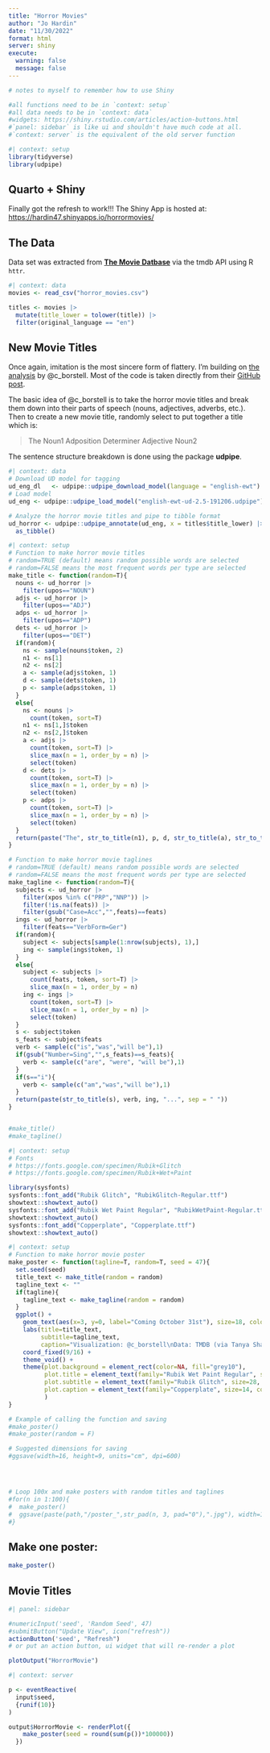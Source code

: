 ```yaml
---
title: "Horror Movies"
author: "Jo Hardin"
date: "11/30/2022"
format: html
server: shiny
execute:
  warning: false
  message: false
---
```


```r
# notes to myself to remember how to use Shiny

#all functions need to be in `context: setup`  
#all data needs to be in `context: data`  
#widgets: https://shiny.rstudio.com/articles/action-buttons.html  
#`panel: sidebar` is like ui and shouldn't have much code at all. 
#`context: server` is the equivalent of the old server function
```

```r
#| context: setup
library(tidyverse)
library(udpipe)
```

## Quarto + Shiny

Finally got the refresh to work!!!   The Shiny App is hosted at: <a href = "https://hardin47.shinyapps.io/horrormovies/" target = "_blank">https://hardin47.shinyapps.io/horrormovies/</a>

## The Data

Data set was extracted from **[The Movie Datbase](https://www.themoviedb.org)** via the tmdb API using R <code>httr</code>.


```r
#| context: data
movies <- read_csv("horror_movies.csv")

titles <- movies |> 
  mutate(title_lower = tolower(title)) |> 
  filter(original_language == "en")
```

## New Movie Titles   

Once again, imitation is the most sincere form of flattery.  I'm building on [the analysis](https://twitter.com/c_borstell/status/1587430369422462977) by @c_borstell.  Most of the code is taken directly from their [GitHub post](https://github.com/borstell/tidytuesday/tree/main/2022/2022-11-01).  

The basic idea of @c_borstell is to take the horror movie titles and break them down into their parts of speech (nouns, adjectives, adverbs, etc.).  Then to create a new movie title, randomly select to put together a title which is:

> The Noun1 Adposition Determiner Adjective Noun2

The sentence structure breakdown is done using the package **udpipe**.

```r
#| context: data
# Download UD model for tagging
ud_eng_dl   <- udpipe::udpipe_download_model(language = "english-ewt")
# Load model
ud_eng <- udpipe::udpipe_load_model("english-ewt-ud-2.5-191206.udpipe")

# Analyze the horror movie titles and pipe to tibble format
ud_horror <- udpipe::udpipe_annotate(ud_eng, x = titles$title_lower) |> 
  as_tibble()
```

```r
#| context: setup
# Function to make horror movie titles
# random=TRUE (default) means random possible words are selected
# random=FALSE means the most frequent words per type are selected
make_title <- function(random=T){
  nouns <- ud_horror |> 
    filter(upos=="NOUN")
  adjs <- ud_horror |> 
    filter(upos=="ADJ")
  adps <- ud_horror |> 
    filter(upos=="ADP")
  dets <- ud_horror |> 
    filter(upos=="DET")
  if(random){
    ns <- sample(nouns$token, 2)
    n1 <- ns[1]
    n2 <- ns[2]
    a <- sample(adjs$token, 1)
    d <- sample(dets$token, 1)
    p <- sample(adps$token, 1)
  }
  else{
    ns <- nouns |> 
      count(token, sort=T)
    n1 <- ns[1,]$token
    n2 <- ns[2,]$token
    a <- adjs |> 
      count(token, sort=T) |> 
      slice_max(n = 1, order_by = n) |> 
      select(token)
    d <- dets |> 
      count(token, sort=T) |> 
      slice_max(n = 1, order_by = n) |> 
      select(token)
    p <- adps |> 
      count(token, sort=T) |> 
      slice_max(n = 1, order_by = n) |> 
      select(token)
  }
  return(paste("The", str_to_title(n1), p, d, str_to_title(a), str_to_title(n2), sep = " "))
}

# Function to make horror movie taglines
# random=TRUE (default) means random possible words are selected
# random=FALSE means the most frequent words per type are selected
make_tagline <- function(random=T){
  subjects <- ud_horror |> 
    filter(xpos %in% c("PRP","NNP")) |> 
    filter(!is.na(feats)) |> 
    filter(gsub("Case=Acc","",feats)==feats)
  ings <- ud_horror |> 
    filter(feats=="VerbForm=Ger")
  if(random){
    subject <- subjects[sample(1:nrow(subjects), 1),]
    ing <- sample(ings$token, 1)
  }
  else{
    subject <- subjects |> 
      count(feats, token, sort=T) |> 
      slice_max(n = 1, order_by = n)
    ing <- ings |> 
      count(token, sort=T) |> 
      slice_max(n = 1, order_by = n) |> 
      select(token)
  }
  s <- subject$token
  s_feats <- subject$feats
  verb <- sample(c("is","was","will be"),1)
  if(gsub("Number=Sing","",s_feats)==s_feats){
    verb <- sample(c("are", "were", "will be"),1)
  }
  if(s=="i"){
    verb <- sample(c("am","was","will be"),1)
  }
  return(paste(str_to_title(s), verb, ing, "...", sep = " "))
}


#make_title()
#make_tagline()
```

```r
#| context: setup
# Fonts
# https://fonts.google.com/specimen/Rubik+Glitch
# https://fonts.google.com/specimen/Rubik+Wet+Paint

library(sysfonts)
sysfonts::font_add("Rubik Glitch", "RubikGlitch-Regular.ttf")
showtext::showtext_auto()
sysfonts::font_add("Rubik Wet Paint Regular", "RubikWetPaint-Regular.ttf")
showtext::showtext_auto()
sysfonts::font_add("Copperplate", "Copperplate.ttf")
showtext::showtext_auto()
```

```r
#| context: setup
# Function to make horror movie poster
make_poster <- function(tagline=T, random=T, seed = 47){
  set.seed(seed)
  title_text <- make_title(random = random)
  tagline_text <- ""
  if(tagline){
    tagline_text <- make_tagline(random = random)
  }
  ggplot() +
    geom_text(aes(x=3, y=0, label="Coming October 31st"), size=18, color="grey80", family="Copperplate") +
    labs(title=title_text,
         subtitle=tagline_text,
         caption="Visualization: @c_borstell\nData: TMDB (via Tanya Shapiro & TidyTuesday)\nShiny App: https://github.com/hardin47") +
    coord_fixed(9/16) +
    theme_void() +
    theme(plot.background = element_rect(color=NA, fill="grey10"),
          plot.title = element_text(family="Rubik Wet Paint Regular", size=36, hjust=.5, color="red", vjust=-1),
          plot.subtitle = element_text(family="Rubik Glitch", size=28, hjust=.8, color="red3", vjust=-10),
          plot.caption = element_text(family="Copperplate", size=14, color="grey80", hjust = .5, vjust = 5)
          )
}

# Example of calling the function and saving
#make_poster()
#make_poster(random = F)

# Suggested dimensions for saving
#ggsave(width=16, height=9, units="cm", dpi=600)




# Loop 100x and make posters with random titles and taglines
#for(n in 1:100){
#  make_poster()
#  ggsave(paste(path,"/poster_",str_pad(n, 3, pad="0"),".jpg"), width=16, height=9, units="cm", dpi=600)
#}
```


## Make one poster:

```r
make_poster()
```


## Movie Titles

```r
#| panel: sidebar

#numericInput('seed', 'Random Seed', 47)
#submitButton("Update View", icon("refresh"))
actionButton('seed', "Refresh")
# or put an action button, ui widget that will re-render a plot

plotOutput("HorrorMovie")
```


```r
#| context: server

p <- eventReactive(
  input$seed,
  {runif(10)}
)

output$HorrorMovie <- renderPlot({
    make_poster(seed = round(sum(p())*100000))
  })
```
